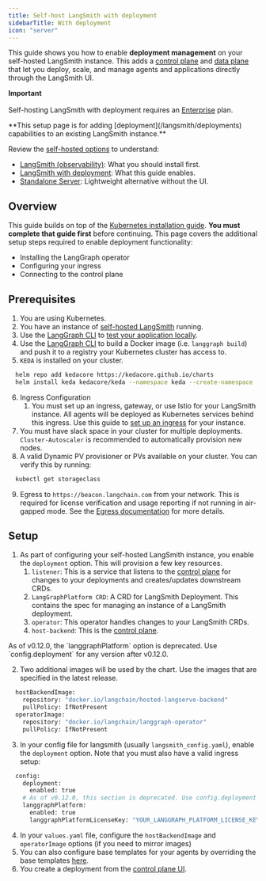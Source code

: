 ```yaml
---
title: Self-host LangSmith with deployment
sidebarTitle: With deployment
icon: "server"
---
```


This guide shows you how to enable **deployment management** on your self-hosted LangSmith instance. This adds a [control plane](/langsmith/control-plane) and [data plane](/langsmith/data-plane) that let you deploy, scale, and manage agents and applications directly through the LangSmith UI.

<Info>**Important**<br></br> Self-hosting LangSmith with deployment requires an [Enterprise](https://langchain.com/pricing) plan. </Info>

<Note>
**This setup page is for adding [deployment](/langsmith/deployments) capabilities to an existing LangSmith instance.**

Review the [self-hosted options](/langsmith/self-hosted) to understand:
- [LangSmith (observability)](/langsmith/self-hosted#langsmith): What you should install first.
- [LangSmith with deployment](/langsmith/self-hosted#langsmith-with-deployment): What this guide enables.
- [Standalone Server](/langsmith/self-hosted#standalone-server): Lightweight alternative without the UI.
</Note>

## Overview

This guide builds on top of the [Kubernetes installation guide](/langsmith/kubernetes). **You must complete that guide first** before continuing. This page covers the additional setup steps required to enable deployment functionality:
- Installing the LangGraph operator
- Configuring your ingress
- Connecting to the control plane

## Prerequisites

1. You are using Kubernetes.
2. You have an instance of [self-hosted LangSmith](/langsmith/kubernetes) running.
3. Use the [LangGraph CLI](/langsmith/cli) to [test your application locally](/langsmith/local-server).
4. Use the [LangGraph CLI](/langsmith/cli) to build a Docker image (i.e. `langgraph build`) and push it to a registry your Kubernetes cluster has access to.
5. `KEDA` is installed on your cluster.
```bash
  helm repo add kedacore https://kedacore.github.io/charts
  helm install keda kedacore/keda --namespace keda --create-namespace
```
6. Ingress Configuration
    1. You must set up an ingress, gateway, or use Istio for your LangSmith instance. All agents will be deployed as Kubernetes services behind this ingress. Use this guide to [set up an ingress](/langsmith/self-host-ingress) for your instance.
7. You must have slack space in your cluster for multiple deployments. `Cluster-Autoscaler` is recommended to automatically provision new nodes.
8. A valid Dynamic PV provisioner or PVs available on your cluster. You can verify this by running:
```bash
  kubectl get storageclass
```
9. Egress to `https://beacon.langchain.com` from your network. This is required for license verification and usage reporting if not running in air-gapped mode. See the [Egress documentation](/langsmith/egress-metrics-metadata) for more details.

## Setup

1. As part of configuring your self-hosted LangSmith instance, you enable the `deployment` option. This will provision a few key resources.
    1. `listener`: This is a service that listens to the [control plane](/langsmith/control-plane) for changes to your deployments and creates/updates downstream CRDs.
    2. `LangGraphPlatform CRD`: A CRD for LangSmith Deployment. This contains the spec for managing an instance of a LangSmith deployment.
    3. `operator`: This operator handles changes to your LangSmith CRDs.
    4. `host-backend`: This is the [control plane](/langsmith/control-plane).

<Note>
As of v0.12.0, the `langgraphPlatform` option is deprecated. Use `config.deployment` for any version after v0.12.0.
</Note>

2. Two additional images will be used by the chart. Use the images that are specified in the latest release.
```bash
  hostBackendImage:
    repository: "docker.io/langchain/hosted-langserve-backend"
    pullPolicy: IfNotPresent
  operatorImage:
    repository: "docker.io/langchain/langgraph-operator"
    pullPolicy: IfNotPresent
```
3. In your config file for langsmith (usually `langsmith_config.yaml`), enable the `deployment` option. Note that you must also have a valid ingress setup:
```bash
  config:
    deployment:
      enabled: true
    # As of v0.12.0, this section is deprecated. Use config.deployment for any version after v0.12.0.
    langgraphPlatform:
      enabled: true
      langgraphPlatformLicenseKey: "YOUR_LANGGRAPH_PLATFORM_LICENSE_KEY"
```
4. In your `values.yaml` file, configure the `hostBackendImage` and `operatorImage` options (if you need to mirror images)
5. You can also configure base templates for your agents by overriding the base templates [here](https://github.com/langchain-ai/helm/blob/main/charts/langsmith/values.yaml#L898).
6. You create a deployment from the [control plane UI](/langsmith/control-plane#control-plane-ui).
